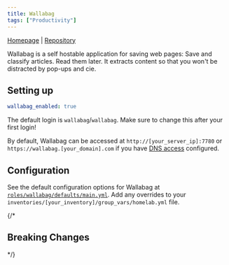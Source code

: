 ```yaml
---
title: Wallabag
tags: ["Productivity"]
---
```



[Homepage](https://wallabag.org/) |
[Repository](https://github.com/wallabag/wallabag)

<Tags tags={frontmatter.tags} />

Wallabag is a self hostable application for saving web pages: Save and classify articles. Read them later. It extracts content so that you won't be distracted by pop-ups and cie.

## Setting up

```yaml title="inventories/homelab/group_vars/homelab.yml"
wallabag_enabled: true
```

The default login is `wallabag`/`wallabag`. Make sure to change this after your first login!

By default, Wallabag can be accessed at `http://[your_server_ip]:7780` or `https://wallabag.[your_domain].com` if you have [DNS access](../../guides/dns-access/) configured.

## Configuration

See the default configuration options for Wallabag at [`roles/wallabag/defaults/main.yml`](https://github.com/Dylancyclone/ansible-homelab-orchestration/blob/main/roles/wallabag/defaults/main.yml).
Add any overrides to your `inventories/[your_inventory]/group_vars/homelab.yml` file.

{/* 

## Breaking Changes

*/}